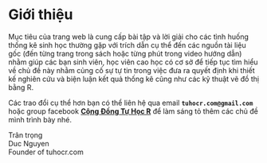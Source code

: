 # Giới thiệu {.unnumbered}

Mục tiêu của trang web là cung cấp bài tập và lời giải cho các tình huống thống kê sinh học thường gặp với trích dẫn cụ thể đến các nguồn tài liệu gốc (đến từng trang trong sách hoặc từng phút trong video hướng dẫn) nhằm giúp các bạn sinh viên, học viên cao học có cơ sở để tiếp tục tìm hiểu về chủ đề này nhằm củng cố sự tự tin trong việc đưa ra quyết định khi thiết kế nghiên cứu và biện luận kết quả thống kê cũng như các kỹ thuật vẽ đồ thị bằng R.

Các trao đổi cụ thể hơn bạn có thể liên hệ qua email **`tuhocr.com@gmail.com`** hoặc group facebook **[Cộng Đồng Tự Học R](https://www.facebook.com/groups/tuhocr)** để làm sáng tỏ thêm các chủ đề mình trình bày nhé.

Trân trọng\
Duc Nguyen\
Founder of tuhocr.com

